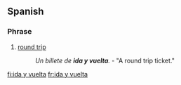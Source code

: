 ==Spanish==
===Phrase===
{{infl|es|phrase}}
# [[round trip]]
#: ''Un billete de '''ida y vuelta'''.'' - "A round trip ticket."

[[fi:ida y vuelta]]
[[fr:ida y vuelta]]